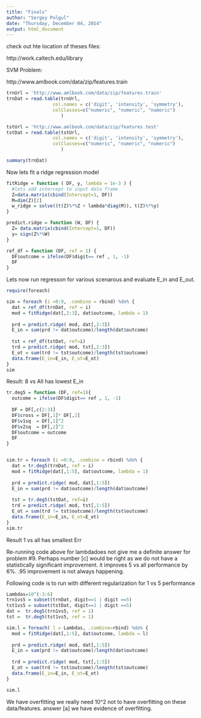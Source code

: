 ```yaml
---
title: "Finals"
author: "Sergey Polgul"
date: "Thursday, December 04, 2014"
output: html_document
---
```


check out hte location of theses files:

http://work.caltech.edu/library

SVM Problem:

http://www.amlbook.com/data/zip/features.train

```r
trnUrl = 'http://www.amlbook.com/data/zip/features.train'
trnDat = read.table(trnUrl,
                 col.names = c('digit', 'intensity', 'symmetry'),
                 colClasses=c("numeric", "numeric", "numeric")
                    )

tstUrl = 'http://www.amlbook.com/data/zip/features.test'
tstDat = read.table(tstUrl,
                 col.names = c('digit', 'intensity', 'symmetry'),
                 colClasses=c("numeric", "numeric", "numeric")
                    )

summary(trnDat)
```

Now lets fit a ridge regression model

```r

fitRidge = function ( DF, y, lambda = 1e-3 ) {
  #lets add intercept to input data frame
  Z=data.matrix(cbind(Intercept=1, DF))
  M=dim(Z)[2]
  w_ridge = solve((t(Z)%*%Z + lambda*diag(M)), t(Z)%*%y)
}

predict.ridge = function (W, DF) {
  Z= data.matrix(cbind(Intercept=1, DF))
  y= sign(Z%*%W)
}

ref_df = function (DF, ref = 1) {
  DF$outcome = ifelse(DF$digit== ref , 1, -1)
  DF
}

```

Lets now run regresson for various scenarous and evaluate E_in and E_out.

```r
require(foreach)

sim = foreach (i =0:9, .combine = rbind) %do% {
  dat = ref_df(trnDat, ref = i)
  mod = fitRidge(dat[,2:3], dat$outcome, lambda = 1)
  
  prd = predict.ridge( mod, dat[,2:3])
  E_in = sum(prd != dat$outcome)/length(dat$outcome)
  
  tst = ref_df(tstDat, ref=i)
  trd = predict.ridge( mod, tst[,2:3])
  E_ot = sum(trd != tst$outcome)/length(tst$outcome)
  data.frame(E_in=E_in, E_ot=E_ot)
}
sim
```

Result: 8 vs All has lowest E_in


```r
tr.deg5 = function (DF, ref=1){
  outcome = ifelse(DF$digit== ref , 1, -1)
  
  DF = DF[,c(2:3)]
  DF$cross = DF[,1]* DF[,2]
  DF$v1sq  = DF[,1]^2
  DF$v2sq  = DF[,2]^2
  DF$outcome = outcome
  DF
}


sim.tr = foreach (i =0:9, .combine = rbind) %do% {
  dat = tr.deg5(trnDat, ref = i)
  mod = fitRidge(dat[,1:5], dat$outcome, lambda = 1)
  
  prd = predict.ridge( mod, dat[,1:5])
  E_in = sum(prd != dat$outcome)/length(dat$outcome)
  
  tst = tr.deg5(tstDat, ref=i)
  trd = predict.ridge( mod, tst[,1:5])
  E_ot = sum(trd != tst$outcome)/length(tst$outcome)
  data.frame(E_in=E_in, E_ot=E_ot)
}
sim.tr
```

Result 1 vs all has smallest Err


Re-running code above for lambdadoes not give me a definite answer for problem #9.
Perhaps number [c] would be right as we do not have a statistically significant 
improvement.
it improves 5 vs all performance by 6%. .95 improvement is not always happening.



Following code is to run with different regularization for 1 vs 5 performance


```r

Lambdas=10^(-3:6)
trn1vs5 = subset(trnDat, digit==1 | digit ==5)
tst1vs5 = subset(tstDat, digit==1 | digit ==5)
dat =  tr.deg5(trn1vs5, ref = 1)
tst =  tr.deg5(tst1vs5, ref = 1)

sim.l = foreach( l = Lambdas, .combine=rbind) %do% {
  mod = fitRidge(dat[,1:5], dat$outcome, lambda = l)
  
  prd = predict.ridge( mod, dat[,1:5])
  E_in = sum(prd != dat$outcome)/length(dat$outcome)
  
  trd = predict.ridge( mod, tst[,1:5])
  E_ot = sum(trd != tst$outcome)/length(tst$outcome)
  data.frame(E_in=E_in, E_ot=E_ot)
}

sim.l

```

We have overfitting we really need 10^2 not to have overfitting on these data/features.
answer [a] we have evidence of overfitting.


